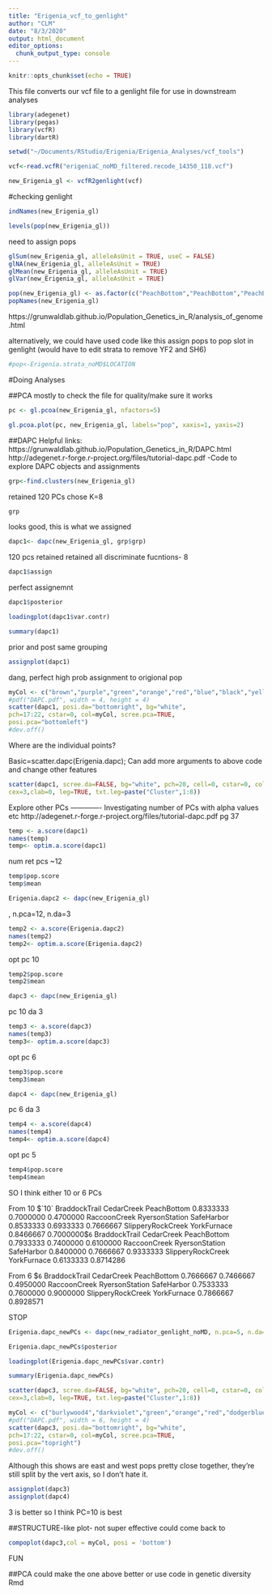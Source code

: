 ```yaml
---
title: "Erigenia_vcf_to_genlight"
author: "CLM"
date: "8/3/2020"
output: html_document
editor_options: 
  chunk_output_type: console
---
```


```r
knitr::opts_chunk$set(echo = TRUE)
```

This file converts our vcf file to a genlight file for use in downstream analyses

```r
library(adegenet)
library(pegas)
library(vcfR)
library(dartR)
```

```r
setwd("~/Documents/RStudio/Erigenia/Erigenia_Analyses/vcf_tools")
```

```r
vcf<-read.vcfR("erigeniaC_noMD_filtered.recode_14350_118.vcf")
```


```r
new_Erigenia_gl <- vcfR2genlight(vcf)
```
  
#checking genlight
```r
indNames(new_Erigenia_gl)
```
```r
levels(pop(new_Erigenia_gl))
```
need to assign pops 

```r
glSum(new_Erigenia_gl, alleleAsUnit = TRUE, useC = FALSE)
glNA(new_Erigenia_gl, alleleAsUnit = TRUE)
glMean(new_Erigenia_gl, alleleAsUnit = TRUE)
glVar(new_Erigenia_gl, alleleAsUnit = TRUE)
```

```r
pop(new_Erigenia_gl) <- as.factor(c("PeachBottom","PeachBottom","PeachBottom","PeachBottom","PeachBottom","PeachBottom","PeachBottom","PeachBottom","PeachBottom","PeachBottom","PeachBottom","PeachBottom","PeachBottom","PeachBottom","PeachBottom","PeachBottom","PeachBottom","PeachBottom","PeachBottom","PeachBottom","YorkFurnace","YorkFurnace","YorkFurnace","YorkFurnace","YorkFurnace","YorkFurnace","YorkFurnace","YorkFurnace","YorkFurnace","YorkFurnace","YorkFurnace","YorkFurnace","YorkFurnace","YorkFurnace","SafeHarbor","SafeHarbor","SafeHarbor","SafeHarbor","SafeHarbor","SafeHarbor","SafeHarbor","SafeHarbor","SafeHarbor","RaccoonCreek","RaccoonCreek","RaccoonCreek","RaccoonCreek","RaccoonCreek","RaccoonCreek","RaccoonCreek","RaccoonCreek","RaccoonCreek","RaccoonCreek","RaccoonCreek","RaccoonCreek","RaccoonCreek","RaccoonCreek","RaccoonCreek","CedarCreek","CedarCreek","CedarCreek","CedarCreek","CedarCreek","CedarCreek","CedarCreek","CedarCreek","CedarCreek","CedarCreek","CedarCreek","CedarCreek","CedarCreek","CedarCreek","CedarCreek","BraddockTrail","BraddockTrail","BraddockTrail","BraddockTrail","BraddockTrail","BraddockTrail","BraddockTrail","BraddockTrail","BraddockTrail","BraddockTrail","BraddockTrail","BraddockTrail","BraddockTrail","BraddockTrail","BraddockTrail","RyersonStation","RyersonStation","RyersonStation","RyersonStation","RyersonStation","RyersonStation","RyersonStation","RyersonStation","RyersonStation","RyersonStation","RyersonStation","RyersonStation","RyersonStation","RyersonStation","RyersonStation","SlipperyRockCreek","SlipperyRockCreek","SlipperyRockCreek","SlipperyRockCreek","SlipperyRockCreek","SlipperyRockCreek","SlipperyRockCreek","SlipperyRockCreek","SlipperyRockCreek","SlipperyRockCreek","SlipperyRockCreek","SlipperyRockCreek","SlipperyRockCreek","SlipperyRockCreek","SlipperyRockCreek"))
popNames(new_Erigenia_gl)
```
https://grunwaldlab.github.io/Population_Genetics_in_R/analysis_of_genome.html

alternatively, we could have used code like this 
assign pops to pop slot in genlight (would have to edit strata to remove YF2 and SH6)
```r
#pop<-Erigenia.strata_noMD$LOCATION
```

#Doing Analyses

##PCA
mostly to check the file for quality/make sure it works
```r
pc <- gl.pcoa(new_Erigenia_gl, nfactors=5)
```

```r
gl.pcoa.plot(pc, new_Erigenia_gl, labels="pop", xaxis=1, yaxis=2)
```

##DAPC
Helpful links: 
https://grunwaldlab.github.io/Population_Genetics_in_R/DAPC.html
http://adegenet.r-forge.r-project.org/files/tutorial-dapc.pdf
 -Code to explore DAPC objects and assignments
```r
grp<-find.clusters(new_Erigenia_gl)
```
retained 120 PCs
chose K=8
```r
grp
```
looks good, this is what we assigned

```r
dapc1<- dapc(new_Erigenia_gl, grp$grp)
```
120 pcs retained
retained all discriminate fucntions- 8

```r
dapc1$assign
```
perfect assignemnt 
```r
dapc1$posterior
```

```r
loadingplot(dapc1$var.contr)
```
```r
summary(dapc1)
```
prior and post same grouping

```r
assignplot(dapc1)
```
dang, perfect high prob assignment to origional pop



```r
myCol <- c("brown","purple","green","orange","red","blue","black","yellow")
#pdf("DAPC.pdf", width = 4, height = 4)
scatter(dapc1, posi.da="bottomright", bg="white",
pch=17:22, cstar=0, col=myCol, scree.pca=TRUE,
posi.pca="bottomleft")
#dev.off()
```
Where are the individual points?


Basic=scatter.dapc(Erigenia.dapc); Can add more arguments  to above code and change other features

```r
scatter(dapc1, scree.da=FALSE, bg="white", pch=20, cell=0, cstar=0, col=myCol, solid=.4,
cex=3,clab=0, leg=TRUE, txt.leg=paste("Cluster",1:8))
```





Explore other PCs 
------------- Investigating number of PCs with alpha values etc
http://adegenet.r-forge.r-project.org/files/tutorial-dapc.pdf pg 37

```r
temp <- a.score(dapc1)
names(temp)
temp<- optim.a.score(dapc1)
```
num ret pcs ~12
```r
temp$pop.score
temp$mean
```

```r
Erigenia.dapc2 <- dapc(new_Erigenia_gl)
```
, n.pca=12, n.da=3

```r
temp2 <- a.score(Erigenia.dapc2)
names(temp2)
temp2<- optim.a.score(Erigenia.dapc2)
```
opt pc 10
```r
temp2$pop.score
temp2$mean
```



```r
dapc3 <- dapc(new_Erigenia_gl)
```
pc 10 da 3
```r
temp3 <- a.score(dapc3)
names(temp3)
temp3<- optim.a.score(dapc3)
```
opt pc 6
```r
temp3$pop.score
temp3$mean
```




```r
dapc4 <- dapc(new_Erigenia_gl)
```
pc 6 da 3
```r
temp4 <- a.score(dapc4)
names(temp4)
temp4<- optim.a.score(dapc4)
```
opt pc 5
```r
temp4$pop.score
temp4$mean
```


SO I think either 10 or 6 PCs

From 10
$`10`
    BraddockTrail        CedarCreek       PeachBottom 
        0.8333333         0.7000000         0.4700000 
     RaccoonCreek    RyersonStation        SafeHarbor 
        0.8533333         0.6933333         0.7666667 
SlipperyRockCreek       YorkFurnace 
        0.8466667         0.7000000 
$`6`
    BraddockTrail        CedarCreek       PeachBottom 
        0.7933333         0.7400000         0.6100000 
     RaccoonCreek    RyersonStation        SafeHarbor 
        0.8400000         0.7666667         0.9333333 
SlipperyRockCreek       YorkFurnace 
        0.6133333         0.8714286

From 6
$`6`
    BraddockTrail        CedarCreek       PeachBottom 
        0.7666667         0.7466667         0.4950000 
     RaccoonCreek    RyersonStation        SafeHarbor 
        0.7533333         0.7600000         0.9000000 
SlipperyRockCreek       YorkFurnace 
        0.7866667         0.8928571  
        
STOP        
```r
Erigenia.dapc_newPCs <- dapc(new_radiator_genlight_noMD, n.pca=5, n.da=2)

```
```r
Erigenia.dapc_newPCs$posterior
```

```r
loadingplot(Erigenia.dapc_newPCs$var.contr)
```
```r
summary(Erigenia.dapc_newPCs)
```

```r
scatter(dapc3, scree.da=FALSE, bg="white", pch=20, cell=0, cstar=0, col=myCol, solid=.4,
cex=3,clab=0, leg=TRUE, txt.leg=paste("Cluster",1:8))
```

```r
myCol <- c("burlywood4","darkviolet","green","orange","red","dodgerblue3","black","gold2")
#pdf("DAPC.pdf", width = 6, height = 4)
scatter(dapc3, posi.da="bottomright", bg="white",
pch=17:22, cstar=0, col=myCol, scree.pca=TRUE,
posi.pca="topright")
#dev.off()
```
Although this shows are east and west pops pretty close together, they're still split by the vert axis, so I don't hate it. 

```r
assignplot(dapc3)
assignplot(dapc4)
```
3 is better so I think PC=10 is best

##STRUCTURE-like plot- not super effective could  come back to
```r
compoplot(dapc3,col = myCol, posi = 'bottom')
```
FUN

##PCA 
could make the one above better or use code in genetic diversity Rmd

